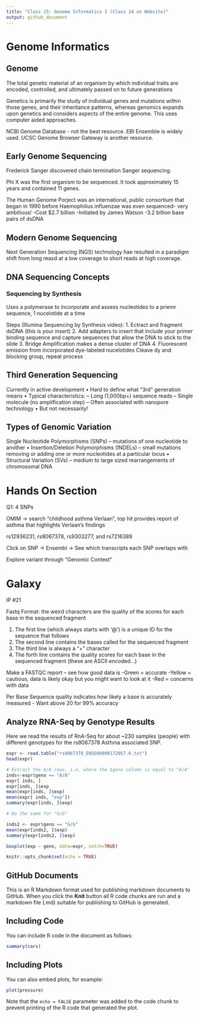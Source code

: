 ```yaml
---
title: "Class 15: Genome Informatics I (Class 14 on Website)"
output: github_document
---
```


# Genome Informatics

## Genome

The total genetic material of an organism by which individual traits are encoded, controlled, and ultimately passed on to future generations

Genetics is primarily the study of individual genes and mutations within those genes, and their inheritance patterns, whereas genomics expands upon genetics and considers aspects of the entire genome. This uses computer aided approaches.

NCBI Genome Database - not the best resource. EBI Ensemble is widely used. UCSC Genome Browser Gateway is another resource.

## Early Genome Sequencing

Frederick Sanger discovered chain termination Sanger sequencing.

Phi X was the first organism to be sequenced. It took approximately 15 years and contained 11 genes.

The Human Genome Porject was an international, public consortium that began in 1990 before Haemophilius influenzae was even sequenced- very ambitious!
  -Cost $2.7 billion
  -Initiated by James Watson
  -3.2 billion base pairs of dsDNA
  
## Modern Genome Sequencing

Next Generation Sequencing (NGS) technology hae resulted in a paradigm shift from long reasd at a low coverage to short reads at high coverage.

## DNA Sequencing Concepts

### Sequencing by Synthesis

Uses a polymerase to incorporate and assess nucleotides to a priemr sequence, 1 nucelotide at a time

Steps (Illumina Sequencing by Synthesis video):
1. Ectract and fragment dsDNA (this is your insert)
2. Add adapters to insert that include your primer binding sequence and capture sequences that allow the DNA to stick to the slide
3. Bridge Amplification makes a dense cluster of DNA
4. Fluorescent emission from incorporated dye-labeled nucelotides
  Cleave dy and blocking group, repeat process
  
 
## Third Generation Sequencing 
 
Currently in active development
• Hard to define what “3rd” generation means
• Typical characteristics:
– Long (1,000bp+) sequence reads
– Single molecule (no amplification step)
– Often associated with nanopore technology
• But not necessarily!


## Types of Genomic Variation

Single Nucleotide Polymorphisms (SNPs) – mutations of one nucleotide to another
• Insertion/Deletion Polymorphisms (INDELs) – small mutations removing or adding one or more nucleotides at a particular locus
• Structural Variation (SVs) – medium to large sized rearrangements of chromosomal DNA


# Hands On Section

Q1: 4 SNPs

OMIM -> search "childhood asthma Verlaan", top hit provides report of asthma that highlights Verlaan's findings

rs12936231, rs8067378, rs9303277, and rs7216389

Click on SNP -> Ensembl -> See which transcripts each SNP overlaps with

Explore variant through "Genomic Context"

# Galaxy

IP #21

Fastq Format: the weird characters are the quality of the scores for each base in the sequenced fragment

1. The first line (which always starts with ‘@’) is a unique ID for the sequence that follows
2. The second line contains the bases called for the sequenced fragment
3. The third line is always a “+” character
4. The forth line contains the quality scores for each base in the sequenced fragment (these are ASCII encoded…)

Make a FASTQC report -- see how good data is 
-Green = accurate
-Yellow = cautious, data is likely okay but you might want to look at it
-Red = concerns with data

Per Base Sequence quality indicates how likely a base is accurately measured - Want above 20 for 99% accuracy


## Analyze RNA-Seq by Genotype Results

Here we read the results of RnA-Seq for about ~230 samples (people) with different genotypes for the rs8067378 Asthma associated SNP.

```r
expr <- read.table("rs8067378_ENSG00000172057.6.txt")
head(expr)
```

```r
# Extract the A/A rows, i.e. where the $geno column is equal to "A/A"
inds<-expr$geno == "A/A"
expr[ inds, ]
expr[inds, ]$exp
mean(expr[inds, ]$exp)
mean(expr[ inds, "exp"])
summary(expr[inds, ]$exp)
```


```r
# Do the same for "G/G"

inds2 <- expr$geno == "G/G"
mean(expr[inds2, ]$exp)
summary(expr[inds2, ]$exp)
```

```r
boxplot(exp ~ geno, data=expr, notch=TRUE)
```





  
```r
knitr::opts_chunk$set(echo = TRUE)
```

## GitHub Documents

This is an R Markdown format used for publishing markdown documents to GitHub. When you click the **Knit** button all R code chunks are run and a markdown file (.md) suitable for publishing to GitHub is generated.

## Including Code

You can include R code in the document as follows:

```r
summary(cars)
```

## Including Plots

You can also embed plots, for example:

```r
plot(pressure)
```

Note that the `echo = FALSE` parameter was added to the code chunk to prevent printing of the R code that generated the plot.
